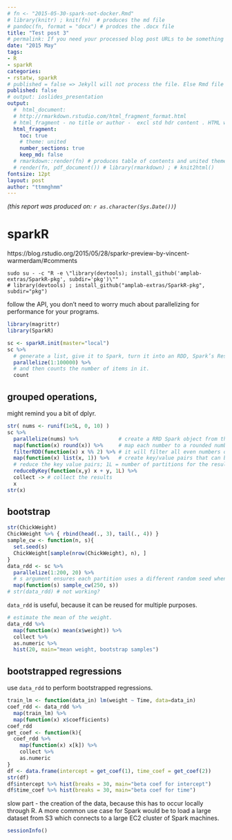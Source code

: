 ```yaml
---
# fn <- "2015-05-30-spark-not-docker.Rmd"
# library(knitr) ; knit(fn)  # produces the md file
# pandoc(fn, format = "docx") # prodces the .docx file
title: "Test post 3"
# permalink: If you need your processed blog post URLs to be something other than the default /year/month/day/title.html then you can set this variable and it will be used as the final URL.
date: "2015 May"
tags:
- R
- sparkR
categories:
- rstatw, sparkR
# published = false => Jekyll will not process the file. Else Rmd file appears as a blog with html file i.e. 2 posts.
published: false 
# output: ioslides_presentation
output:
  #  html_document:
  # http://rmarkdown.rstudio.com/html_fragment_format.html
  # html_fragment - no title or author -  excl std hdr content . HTML within larger web sites (e.g. blogs).
  html_fragment: 
    toc: true
    # theme: united
    number_sections: true
    keep_md: false
  # rmarkdown::render(fn) # produces table of contents and united theme
  # render(fn, pdf_document()) # library(rmarkdown) ; # knit2html() 
fontsize: 12pt
layout: post
author: "ttmmghmm"
---
```


*(this report was produced on: `r as.character(Sys.Date())`)*  


# sparkR

https://blog.rstudio.org/2015/05/28/sparkr-preview-by-vincent-warmerdam/#comments

```
sudo su - -c "R -e \"library(devtools); install_github('amplab-extras/SparkR-pkg', subdir='pkg')\""
# library(devtools) ; install_github("amplab-extras/SparkR-pkg", subdir="pkg")
```

follow the API, you don’t need to worry much about parallelizing for performance for your programs.
```r
library(magrittr)
library(SparkR)

sc <- sparkR.init(master="local")
sc %>% 
  # generate a list, give it to Spark, turn it into an RDD, Spark’s Resilient Distributed Dataset structure) 
  parallelize(1:100000) %>%
  # and then counts the number of items in it.
  count
```

## grouped operations,
might remind you a bit of dplyr.
```r
str( nums <- runif(1e5L, 0, 10) )
sc %>% 
  parallelize(nums) %>%             # create a RRD Spark object from the original data
  map(function(x) round(x)) %>%     # map each number to a rounded number
  filterRDD(function(x) x %% 2) %>% # it will filter all even numbers out or the RDD
  map(function(x) list(x, 1)) %>%   # create key/value pairs that can be counted
  # reduce the key value pairs; 1L = number of partitions for the resulting RDD
  reduceByKey(function(x,y) x + y, 1L) %>% 
  collect -> # collect the results
  x
str(x)
```

## bootstrap

```r
str(ChickWeight)
ChickWeight %>% { rbind(head(., 3), tail(., 4)) }
sample_cw <- function(n, s){
  set.seed(s)
  ChickWeight[sample(nrow(ChickWeight), n), ]
}
data_rdd <- sc %>% 
  parallelize(1:200, 20) %>% 
  # s argument ensures each partition uses a different random seed when sampling
  map(function(s) sample_cw(250, s))
# str(data_rdd) # not working?
```

`data_rdd` is useful, because it can be reused for multiple purposes.
```r
# estimate the mean of the weight.
data_rdd %>% 
  map(function(x) mean(x$weight)) %>% 
  collect %>% 
  as.numeric %>% 
  hist(20, main="mean weight, bootstrap samples")
```

## bootstrapped regressions
use `data_rdd` to perform bootstrapped regressions.
```r
train_lm <- function(data_in) lm(weight ~ Time, data=data_in)
coef_rdd <- data_rdd %>% 
  map(train_lm) %>% 
  map(function(x) x$coefficients) 
coef_rdd 
get_coef <- function(k){
  coef_rdd %>% 
    map(function(x) x[k]) %>% 
    collect %>%
    as.numeric
}
df <- data.frame(intercept = get_coef(1), time_coef = get_coef(2))
str(df)
df$intercept %>% hist(breaks = 30, main="beta coef for intercept")
df$time_coef %>% hist(breaks = 30, main="beta coef for time")
```

slow part - the creation of the data, because this has to occur locally through R. 
A more common use case for Spark would be to load a large dataset from S3 which connects to a large EC2 cluster of Spark machines.


```r
sessionInfo()
```


